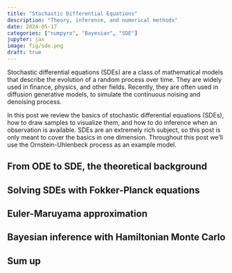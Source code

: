 ```yaml
---
title: "Stochastic Differential Equations"
description: "Theory, inference, and numerical methods"
date: 2024-05-17
categories: ["numpyro", "Bayesian", "SDE"]
jupyter: jax
image: fig/sde.png
draft: true
---
```


Stochastic differential equations (SDEs) are a class of mathematical models that describe the evolution of a random process over time. They are widely used in finance, physics, and other fields. Recently, they are often used in diffusion generative models, to simulate the continuous noising and denoising process.

In this post we review the basics of stochastic differential equations (SDEs), how to draw samples to visualize them, and how to do inference when an observation is available. SDEs are an extremely rich subject, so this post is only meant to cover the basics in one dimension. Throughout this post we'll use the Ornstein-Uhlenbeck process as an example model.

## From ODE to SDE, the theoretical background

## Solving SDEs with Fokker-Planck equations

## Euler-Maruyama approximation 

## Bayesian inference with Hamiltonian Monte Carlo

## Sum up


